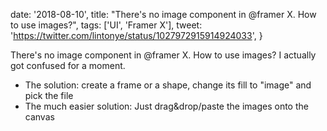 
  date: '2018-08-10',
  title: "There's no image component in @framer X. How to use images?",
  tags: ['UI', 'Framer X'],
  tweet: 'https://twitter.com/lintonye/status/1027972915914924033',
}


There's no image component in @framer X. How to use images? I actually got confused for a moment.

- The solution: create a frame or a shape, change its fill to "image" and pick the file
- The much easier solution: Just drag&drop/paste the images onto the canvas
